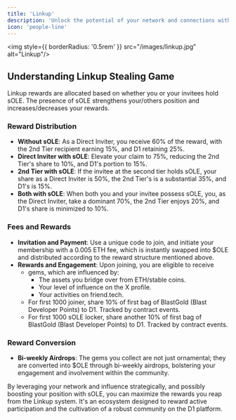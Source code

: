 ```yaml
---
title: 'Linkup'
description: 'Unlock the potential of your network and connections within the D1 platform through the Linkup rewards system.'
icon: 'people-line'
---
```

<img style={{ borderRadius: '0.5rem' }} src="/images/linkup.jpg" alt="Linkup"/>

## Understanding Linkup Stealing Game
Linkup rewards are allocated based on whether you or your invitees hold sOLE. The presence of sOLE strengthens your/others position and increases/decreases your rewards.

### Reward Distribution
- **Without sOLE**: As a Direct Inviter, you receive 60% of the reward, with the 2nd Tier recipient earning 15%, and D1 retaining 25%.
- **Direct Inviter with sOLE**: Elevate your claim to 75%, reducing the 2nd Tier's share to 10%, and D1's portion to 15%.
- **2nd Tier with sOLE**: If the invitee at the second tier holds sOLE, your share as a Direct Inviter is 50%, the 2nd Tier's is a substantial 35%, and D1's is 15%.
- **Both with sOLE**: When both you and your invitee possess sOLE, you, as the Direct Inviter, take a dominant 70%, the 2nd Tier enjoys 20%, and D1's share is minimized to 10%.

### Fees and Rewards
- **Invitation and Payment**: Use a unique code to join, and initiate your membership with a 0.005 ETH fee, which is instantly swapped into $OLE and distributed according to the reward structure mentioned above.
- **Rewards and Engagement**: Upon joining, you are eligible to receive
  - gems, which are influenced by:
    - The assets you bridge over from ETH/stable coins.
    - Your level of influence on the X profile.
    - Your activities on friend.tech.
  - For first 1000 joiner, share 10% of first bag of BlastGold (Blast Developer Points) to D1. Tracked by contract events.
  - For first 1000 sOLE locker, share another 10% of first bag of BlastGold (Blast Developer Points) to D1. Tracked by contract events.

### Reward Conversion
- **Bi-weekly Airdrops**: The gems you collect are not just ornamental; they are converted into $OLE through bi-weekly airdrops, bolstering your engagement and involvement within the community.

By leveraging your network and influence strategically, and possibly boosting your position with sOLE, you can maximize the rewards you reap from the Linkup system. It's an ecosystem designed to reward active participation and the cultivation of a robust community on the D1 platform.

